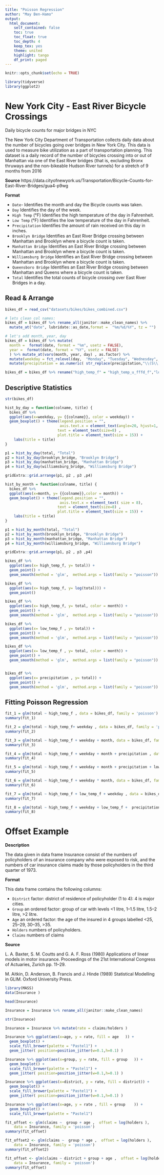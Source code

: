 ```yaml
---
title: "Poisson Regression"
author: "May Ben-Hamo"
output: 
  html_document:
    self_contained: false
    toc: true
    toc_float: true
    toc_depth: 4
    keep_tex: yes
    theme: united
    highlight: tango
    df_print: paged
---
```


```r
knitr::opts_chunk$set(echo = TRUE)
```

```r
library(tidyverse)
library(ggplot2)
```


# New York City - East River Bicycle Crossings

Daily bicycle counts for major bridges in NYC

The New York City Department of Transportation collects daily data about the number of bicycles going over bridges in New York City. This data is used to measure bike utilization as a part of transportation planning. This dataset is a daily record of the number of bicycles crossing into or out of Manhattan via one of the East River bridges (that is, excluding Bronx thruways and the non-bikeable Hudson River tunnels) for a stretch of 9 months from 2016

**Source**  https://data.cityofnewyork.us/Transportation/Bicycle-Counts-for-East-River-Bridges/gua4-p9wg 

**Format**


- `Date`- 	Identifies the month and day the Bicycle counts was taken. 
- `Day`	Identifies the day of the week.
- `High Temp` (°F)	Identifies the high temperature of the day in Fahrenheit.
- `Low Temp` (°F)	Identifies the low temperature of the day in Fahrenheit.
- `Precipitation`	Identifies the amount of rain received on this day in inches. 
- `Brooklyn Bridge`	Identifies an East River Bridge crossing between Manhattan and Brooklyn where a bicycle count is taken. 
- `Manhattan Bridge`	Identifies an East River Bridge crossing between Manhattan and Brooklyn where a bicycle count is taken.
- `Williamsburg Bridge`	Identifies an East River Bridge crossing between Manhattan and Brooklyn where a bicycle count is taken.
- `Queensboro Bridge`	Identifies an East River Bridge crossing between Manhattan and Queens where a bicycle count is taken.
- `Total`	Identifies the total counts of bicycle crossing over East River Bridges in a day. 

## Read & Arrange

```r
bikes_df = read_csv("datasets/bikes/bikes_combined.csv")
```


```r
# lets clean col names:
bikes_df = bikes_df %>% rename_all(janitor::make_clean_names) %>%
  mutate_at("date", lubridate::as_date,format =  "%m/%d/%Y", tz = "")

# let's add month, year, day
bikes_df = bikes_df %>% mutate(
  month =  format(date, format = "%m", usetz = FALSE),
  year =  format(date, format = "%Y", usetz = FALSE)
  ) %>% mutate_at(vars(month, year, day) , as.factor) %>%
  mutate(weekday = fct_relevel(day,  "Monday", "Tuesday", "Wednesday", "Thursday", "Friday", "Saturday", "Sunday")) %>%
  mutate(precipitation = as.numeric( str_replace(precipitation,"\\(S\\)", "" )))

bikes_df = bikes_df %>% rename("high_temp_f" = "high_temp_u_fffd_f","low_temp_f" = "low_temp_u_fffd_f" )
```


## Descriptive Statistics


```r
str(bikes_df)
```



```r
hist_by_day = function(colname, title) {
  bikes_df %>%
  ggplot(aes(x=weekday, y= {{colname}}, color = weekday)) +
  geom_boxplot() + theme(legend.position = "",
                         axis.text.x = element_text(angle=20, hjust=1, size = 8),
                        text = element_text(size=8) , 
                        plot.title = element_text(size = 15)) + 
    labs(title = title)  
}

p1 = hist_by_day(total, "Total")
p2 = hist_by_day(brooklyn_bridge, "Brooklyn Bridge")
p3 = hist_by_day(manhattan_bridge, "Manhattan Bridge")
p4 = hist_by_day(williamsburg_bridge, "Williamsburg Bridge")

gridExtra::grid.arrange(p1, p2 , p3 ,p4)
```


```r
hist_by_month = function(colname, title) {
  bikes_df %>%
  ggplot(aes(x=month, y= {{colname}},color = month)) +
  geom_boxplot() + theme(legend.position = "",
                         axis.text.x = element_text( size = 8),
                        text = element_text(size=8) , 
                        plot.title = element_text(size = 15)) + 
    labs(title = title)  
}

p1 = hist_by_month(total, "Total")
p2 = hist_by_month(brooklyn_bridge, "Brooklyn Bridge")
p3 = hist_by_month(manhattan_bridge, "Manhattan Bridge")
p4 = hist_by_month(williamsburg_bridge, "Williamsburg Bridge")

gridExtra::grid.arrange(p1, p2 , p3 ,p4)
```



```r
bikes_df %>% 
  ggplot(aes(x= high_temp_f, y= total)) +
  geom_point() +
  geom_smooth(method = 'glm',  method.args = list(family = "poisson"))

bikes_df %>% 
  ggplot(aes(x= high_temp_f, y= log(total))) +
  geom_point() 

bikes_df %>% 
  ggplot(aes(x= high_temp_f, y= total, color = month)) +
  geom_point() +
  geom_smooth(method = 'glm',  method.args = list(family = "poisson"))

bikes_df %>% 
  ggplot(aes(x= low_temp_f , y= total)) +
  geom_point() +
  geom_smooth(method = 'glm',  method.args = list(family = "poisson"))

bikes_df %>% 
  ggplot(aes(x= low_temp_f , y= total, color = month)) +
  geom_point() +
  geom_smooth(method = 'glm',  method.args = list(family = "poisson"))


bikes_df %>% 
  ggplot(aes(x= precipitation , y= total)) +
  geom_point() +
  geom_smooth(method = 'glm',  method.args = list(family = "poisson"))


```


## Fitting Poisson Regression

```r
fit_1 = glm(total ~ high_temp_f , data = bikes_df, family = 'poisson')
summary(fit_1)
```


```r
fit_2 = glm(total ~ high_temp_f+ weekday , data = bikes_df, family = 'poisson')
summary(fit_2)
```

```r
fit_3 = glm(total ~ high_temp_f + weekday + month, data = bikes_df, family = 'poisson')
summary(fit_3)
```

```r
fit_4 = glm(total ~ high_temp_f + weekday + month + precipitation , data = bikes_df, family = 'poisson')
summary(fit_4)
```

```r
fit_5 = glm(total ~ high_temp_f + weekday + month + precipitation + low_temp_f , data = bikes_df, family = 'poisson')
summary(fit_5)
```


```r
fit_6 = glm(total ~ high_temp_f + weekday * month, data = bikes_df, family = 'poisson')
summary(fit_6)
```


```r
fit_7 = glm(total ~ high_temp_f + low_temp_f + weekday , data = bikes_df, family = 'poisson')
summary(fit_7)
```



```r
fit_8 = glm(total ~ high_temp_f + weekday + low_temp_f +  precipitation , data = bikes_df, family = 'poisson')
summary(fit_8)

```


# Offset Example

**Description** 

The data given in data frame Insurance consist of the numbers of policyholders of an insurance company who were exposed to risk, and the numbers of car insurance claims made by those policyholders in the third quarter of 1973.

**Format**
 
This data frame contains the following columns:

- `District` factor: district of residence of policyholder (1 to 4): 4 is major cities.
- `Group` an ordered factor: group of car with levels <1 litre, 1–1.5 litre, 1.5–2 litre, >2 litre.
- `Age` an ordered factor: the age of the insured in 4 groups labelled <25, 25–29, 30–35, >35.
- `Holders` numbers of policyholders.
- `Claims` numbers of claims

**Source**

L. A. Baxter, S. M. Coutts and G. A. F. Ross (1980) Applications of linear models in motor insurance. Proceedings of the 21st International Congress of Actuaries, Zurich pp. 11–29.

M. Aitkin, D. Anderson, B. Francis and J. Hinde (1989) Statistical Modelling in GLIM. Oxford
University Press.



```r
library(MASS)
data(Insurance )
```

```r
head(Insurance)

Insurance = Insurance %>% rename_all(janitor::make_clean_names)
```


```r
str(Insurance)
```

```r
Insurance = Insurance %>% mutate(rate = claims/holders ) 
```


```r
Insurance %>% ggplot(aes(x=age, y = rate, fill = age   )) + 
  geom_boxplot() +
  scale_fill_brewer(palette = "Pastel1") +
  geom_jitter( position=position_jitter(w=0.1,h=0.1) )

Insurance %>% ggplot(aes(x=group, y = rate, fill = group   )) + 
  geom_boxplot() +
  scale_fill_brewer(palette = "Pastel1") + 
  geom_jitter( position=position_jitter(w=0.1,h=0.1) )

Insurance %>% ggplot(aes(x=district, y = rate, fill = district)) + 
  geom_boxplot() +
  scale_fill_brewer(palette = "Pastel1") + 
  geom_jitter( position=position_jitter(w=0.1,h=0.1) )

```


```r
Insurance %>% ggplot(aes(x=age, y = rate , fill = group    )) + 
  geom_boxplot() +
  scale_fill_brewer(palette = "Pastel1")
```


```r
fit_offset <- glm(claims ~  group + age ,  offset = log(holders ),
    data = Insurance, family = 'poisson')
summary(fit_offset)
```


```r
fit_offset2 <- glm(claims ~  group * age ,  offset = log(holders ),
    data = Insurance, family = 'poisson')
summary(fit_offset2)
```

```r
fit_offset <- glm(claims ~ district + group + age ,  offset = log(holders ),
    data = Insurance, family = 'poisson')
summary(fit_offset)
```

